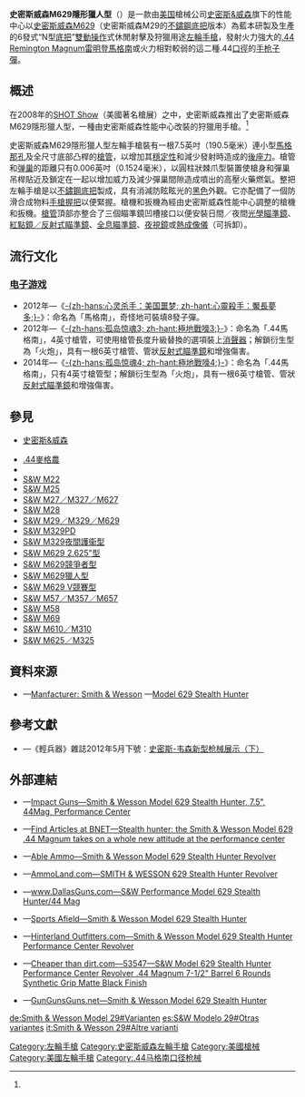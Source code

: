 {{noteTA
|G1=軍事
|G2=長度單位
|G3=Firearms
|1=zh-cn:秘密行动型;zh-tw:隱形獵人型;zh-hk:隱形獵人型;
}}
{{Infobox Weapon
|name= 史密斯威森M629隱形獵人型<br />{{Lang|en|Smith & Wesson Model 629 Stealth Hunter}}
|image= File:Smith & Wesson Model 629 Stealth Hunter.jpg
|image_size= 300px
|caption= 史密斯威森M629隱形獵人型
|origin= {{flagcountry|United States}}
|type= [[左輪手槍|左輪手槍]]
<!-- 種類選擇 -->
|is_ranged= yes
|is_bladed= 
|is_explosive= 
|is_artillery= 
|is_vehicle= 
|is_missile= 
|is_UK= 
<!-- 服役記錄 -->
|service= 
|used_by= 
|wars= 
<!-- 生產歷史 -->
|designer= [[史密斯&威森|史密斯威森性能中心]]
|design_date= 
|manufacturer= 史密斯威森性能中心
|unit_cost= [[建議售價|建議零售價]]：[[美元|$]]1,579.00<ref name="gunsholstersandgear.com">[http://www.gunsholstersandgear.com/2008/02/09/smith-wesson-model-629-stealth-hunter-revolver-in-44-magnum/ Smith & Wesson Model 629 Night Hunter Introduced]</ref>
|production_date= 2008年—
|number= 
|variants= 
<!-- 基本規格 -->
|spec_label= 
|weight= 空槍、沒有瞄準鏡：56[[盎司|盎司]]（1,250.21[[克|克]]，2.75625[[磅|磅]]）
|length= 327.66[[毫米|毫米]]（12.9[[英寸|英寸]]）
|part_length= 190.5毫米（7{{frac|1|2}}英吋）<ref name="gunsholstersandgear.com"/>
|width= 
|height= 153毫米（6.02英吋）
|diameter= 
|crew= 
<!-- 投射武器規格 --> 
|cartridge= -{}-
* [[.44麥格農|.44麥格農]]
* {{Link-en|.44特種彈|.44 Special|.44 S&W特種彈}}
|cartridge_weight= 
|caliber= 10.9毫米（.429英吋）
|barrels= 1根，[[膛線|線膛]]，全尺寸型槍管底部凸桿，[[槍口|槍口]]設有[[槍口補償器|補償器]]
|action= <div class="NavFrame collapsed" style="color: black; background-color: #FFFFFF; margin: 0 auto; padding: 0 10px; text-align: left;"><div class="NavHead" style="background-color: #FFFFFF; margin: 0 auto; padding: 0 10px; font-weight:normal;"></div><div class="NavContent" style="background-color: #FFFFFF; margin: 0 auto; padding: 0 10px;">
* [[扳機#双动式|雙動操作扳機]]
* 實心[[机匣|底把]]連可擺出式[[弹巢|弹巢]]
</div>
</div>
|mode= {{Link-en|連發步槍|repeating rifle|連發}}
|rate= 12—18發／分鐘
|velocity= 448[[米每秒|米／秒]]（1,469.85[[英尺每秒|英尺／秒]]）
|energy= 
|range= 無瞄準鏡：50[[米_(单位)|公尺]]（54.68[[码|码]]，164.04[[英尺|英尺]]）
|max_range= 100公尺（109.36码，328.08英尺）
|feed= 6發彈巢
|sights= <div class="NavFrame collapsed" style="color: black; background-color: #FFFFFF; margin: 0 auto; padding: 0 10px; text-align: left;"><div class="NavHead" style="background-color: #FFFFFF; margin: 0 auto; padding: 0 10px; font-weight:normal;"><ref name="gunsholstersandgear.com"/></div><div class="NavContent" style="background-color: #FFFFFF; margin: 0 auto; padding: 0 10px;">
* [[機械瞄具|機械瞄具]]：缺口式[[照門|照門]]和片狀連紅點[[照準器|準星]]（三點式準星，[[照門|照門]]和[[照準器|準星]]可調節）
* [[槍管|槍管]]頂部整合的三個瞄準鏡凹槽接口上安裝日間／夜間[[瞄準鏡|光學瞄準鏡]]、[[紅點鏡|紅點鏡／反射式瞄準鏡]]、[[全像武器照準器|全息瞄準鏡]]、[[夜視鏡|夜視鏡]]或[[熱成像儀|熱成像儀]]（可拆卸）
</div>
</div>
<!-- 火炮規格 -->
|breech= 
|recoil= 
|carriage= 
|elevation= 
|traverse= 
<!-- 刃器規格 --> 
|blade_type= 
|hilt_type= 
|sheath_type= 
|head_type= 
|haft_type= 
<!-- 爆炸物內填炸藥規格 --> 
|filling= 
|filling_weight= 
|detonation= 
|yield= 
<!-- 車輛/飛彈 規格 -->
|armour= 
|primary_armament= 
|secondary_arament= 
|engine= 
|engine_power= 
|transmission= 
|payload_capacity= 
|fuel_capacity= 
|pw_ratio= 
|suspension= 
|clearance= 
|vehicle_range= 
|speed= 
|guidance= 
|steering= 
<!-- Missiles only -->
|wingspan= 
|propellant= 
|ceiling= 
|altitude= 
|depth= 
|boost= 
|accuracy= 
|launch_platform= 
|transport= 
}}

'''史密斯威森M629隱形獵人型'''（{{Lang-en|'''Smith & Wesson Model 629 Stealth Hunter'''}}）是一款由[[美国|美国]]槍械公司[[史密斯&威森|史密斯&威森]]旗下的性能中心以[[史密斯威森M29左輪手槍|史密斯威森M629]]（史密斯威森M29的[[不鏽鋼|不鏽鋼]][[机匣|底把]]版本）為藍本研製及生產的6發式“N型[[机匣|底把]]”[[扳機#双动式|雙動操作]]式休閒射擊及狩獵用途[[左輪手槍|左輪手槍]]，發射火力強大的[[.44麥格農|.44 Remington Magnum雷明登馬格南]]或火力相對較弱的{{Link-en|.44特種彈|.44 Special|.44 S&W特種彈}}這二種.44[[口徑|口徑]]的[[手枪|手枪]][[子彈|子彈]]。

== 概述 ==
在2008年的[[SHOT_Show|SHOT Show]]（美國著名槍展）之中，史密斯威森推出了史密斯威森M629隱形獵人型，一種由史密斯威森性能中心改裝的狩獵用手槍。<ref name="gunsholstersandgear.com"/>

史密斯威森M629隱形獵人型左輪手槍裝有一根7.5英吋（190.5毫米）連小型[[馬格那孔|馬格那孔]]及全尺寸底部凸桿的[[槍管|槍管]]，以增加其[[穩定性|穩定性]]和減少發射時造成的[[後座力|後座力]]。槍管和[[弹巢|弹巢]]的距離只有0.006英吋（0.1524毫米），以圓柱狀棘爪型裝置使槍身和彈巢吊桿貼近及鎖定在一起以增加威力及減少彈巢間隙造成噴出的高壓火藥燃氣。整把左輪手槍是以[[不鏽鋼|不鏽鋼]][[机匣|底把]]製成，具有消減防眩眩光的{{Link-en|塗料光澤|Paint sheen|啞光}}[[黑色|黑色]]外觀。它亦配備了一個防滑合成物料[[手槍握把|手槍握把]]以便緊握。槍機和扳機為經由史密斯威森性能中心調整的槍機和扳機。[[槍管|槍管]]頂部亦整合了三個瞄準鏡凹槽接口以便安裝日間／夜間[[瞄準鏡|光學瞄準鏡]]、[[紅點鏡|紅點鏡／反射式瞄準鏡]]、[[全像武器照準器|全息瞄準鏡]]、[[夜視鏡|夜視鏡]]或[[熱成像儀|熱成像儀]]（可拆卸）。

== 流行文化 ==
=== [[电子游戏|电子游戏]] ===
* 2012年—《[[心靈殺手：魘長夢多|-{zh-hans:心灵杀手：美国噩梦; zh-hant:心靈殺手：魘長夢多;}-]]》：命名為「馬格南」，奇怪地可裝填8發子彈。
* 2012年—《[[孤岛惊魂3|-{zh-hans:孤岛惊魂3; zh-hant:極地戰嚎3;}-]]》：命名為「.44馬格南」，4英寸槍管，可使用槍管長度升級替換的選項裝上[[抑制器|消聲器]]；解鎖衍生型為「火炮」，具有一根6英寸槍管、管狀[[紅點鏡|反射式瞄準鏡]]和增強傷害。
* 2014年—《[[極地戰嚎4|-{zh-hans:孤岛惊魂4; zh-hant:極地戰嚎4;}-]]》：命名為「.44馬格南」，只有4英寸槍管型；解鎖衍生型為「火炮」，具有一根6英寸槍管、管狀[[紅點鏡|反射式瞄準鏡]]和增強傷害。

== 參見 ==
* [[史密斯&威森|史密斯&威森]]
{{refbegin|2}}
* [[.44麥格農|.44麥格農]]
* {{Link-en|.44特種彈|.44 Special}}
* [[史密斯威森M22左輪手槍|S&W M22]]
* [[史密斯威森M25左輪手槍|S&W M25]]
* [[史密斯威森M27左輪手槍|S&W M27／M327／M627]]
* [[史密斯威森M28左輪手槍|S&W M28]]
* [[史密斯威森M29左輪手槍|S&W M29／M329／M629]]
* [[史密斯威森M329PD左輪手槍|S&W M329PD]]
* [[史密斯威森M329夜間護衞型左輪手槍|S&W M329夜間護衞型]]
* [[史密斯威森M629_2.625英吋型左輪手槍|S&W M629 2.625"型]]
* [[史密斯威森M629競爭者型左輪手槍|S&W M629競爭者型]]
* [[史密斯威森M629獵人型左輪手槍|S&W M629獵人型]]
* [[史密斯威森M629_V競賽型左輪手槍|S&W M629 V競賽型]]
* [[史密斯威森M57左輪手槍|S&W M57／M357／M657]]
* [[史密斯威森M58左輪手槍|S&W M58]]
* [[史密斯威森M69左輪手槍|S&W M69]]
* [[史密斯威森M610左輪手槍|S&W M610／M310]]
* [[史密斯威森M625左輪手槍|S&W M625／M325]]
{{refend}}

== 資料來源 ==
<div class="references-small">
<references />
* {{en icon}}—[http://www.smith-wesson.com/webapp/wcs/stores/servlet/CustomContentDisplay?langId=-1&storeId=750001&content=11001&catalogId=750051 Manfacturer: Smith & Wesson] {{Wayback|url=http://www.smith-wesson.com/webapp/wcs/stores/servlet/CustomContentDisplay?langId=-1&storeId=750001&content=11001&catalogId=750051 |date=20161011194000 }}—[https://web.archive.org/web/20110218031313/http://www.smith-wesson.com/webapp/wcs/stores/servlet/Product4_750001_750051_765962_-1_757774_757767_757751_ProductDisplayErrorView_Y Model 629 Stealth Hunter]
</div>

== 參考文獻 ==
* {{zh-hans icon}}—《輕兵器》雜誌2012年5月下號：[http://www.xzbu.com/8/view-2310383.htm 史密斯-韦森新型枪械展示（下）] {{Wayback|url=http://www.xzbu.com/8/view-2310383.htm |date=20190518023139 }}

== 外部連結 ==
{{commonscat|Smith & Wesson Model 629|史密斯威森M629}}
* {{en icon}}—[http://www.impactguns.com/store/022188703238.html Impact Guns—Smith & Wesson Model 629 Stealth Hunter, 7.5", 44Mag, Performance Center] {{Wayback|url=http://www.impactguns.com/store/022188703238.html |date=20110420105523 }}
* {{en icon}}—[http://findarticles.com/p/articles/mi_m0BQY/is_5_55/ai_n31480087/ Find Articles at BNET—Stealth hunter: the Smith & Wesson Model 629 .44 Magnum takes on a whole new attitude at the performance center] {{Wayback|url=http://findarticles.com/p/articles/mi_m0BQY/is_5_55/ai_n31480087/ |date=20100105123759 }}
* {{en icon}}—[http://www.ableammo.com/catalog/product_info.php?products_id=105603 Able Ammo—Smith & Wesson Model 629 Stealth Hunter Revolver] {{Wayback|url=http://www.ableammo.com/catalog/product_info.php?products_id=105603 |date=20190613001904 }}
* {{en icon}}—[https://web.archive.org/web/20120206124007/http://www.ammoland.com/2008/10/07/smith-wessona%C2%AE-629-stealth-hunter-revolver/ AmmoLand.com—SMITH & WESSON 629 Stealth Hunter Revolver]
* {{en icon}}—[https://web.archive.org/web/20160304100527/http://www.dallasguns.com/guns_for_sale/Smith_Wesson/5128 www.DallasGuns.com—S&W Performance Model 629 Stealth Hunter/44 Mag]
* {{en icon}}—[https://web.archive.org/web/20110309003103/http://www.sportsafield.com/notes-from-afield/smith-wesson-model-629-stealth-hunter Sports Afield—Smith & Wesson Model 629 Stealth Hunter]
* {{en icon}}—[http://www.hinterlandoutfitters.com/smith-wesson-model-stealth-hunter-performance-center-revolver-170323-remington-sngl-hogue-rubber-grips-finish-p-22502.html Hinterland Outfitters.com—Smith & Wesson Model 629 Stealth Hunter Performance Center Revolver] {{Wayback|url=http://www.hinterlandoutfitters.com/smith-wesson-model-stealth-hunter-performance-center-revolver-170323-remington-sngl-hogue-rubber-grips-finish-p-22502.html |date=20160304092601 }}
* {{en icon}}—[http://www.cheaperthandirt.com/53547-55.html Cheaper than dirt.com—53547—S&W Model 629 Stealth Hunter Performance Center Revolver .44 Magnum 7-1/2" Barrel 6 Rounds Synthetic Grip Matte Black Finish]{{Dead link|date=2019年12月 |bot=InternetArchiveBot |fix-attempted=yes }}
* {{en icon}}—[http://gunsgunsguns.net/smith-wesson-model-629-stealth-hunter/ GunGunsGuns.net—Smith & Wesson Model 629 Stealth Hunter] {{Wayback|url=http://gunsgunsguns.net/smith-wesson-model-629-stealth-hunter/ |date=20201031164406 }}

{{史密斯威森公司}}

{{DEFAULTSORT:Smith & Wesson Model 629 Stealth Hunter}}
[[Category:左輪手槍|Category:左輪手槍]]
[[Category:史密斯威森左輪手槍|Category:史密斯威森左輪手槍]]
[[Category:美國槍械|Category:美國槍械]]
[[Category:美國左輪手槍|Category:美國左輪手槍]]
[[Category:.44马格南口径枪械|Category:.44马格南口径枪械]]

[[de:Smith_&_Wesson_Model_29#Varianten|de:Smith & Wesson Model 29#Varianten]]
[[es:S&W_Modelo_29#Otras_variantes|es:S&W Modelo 29#Otras variantes]]
[[it:Smith_&_Wesson_29#Altre_varianti|it:Smith & Wesson 29#Altre varianti]]